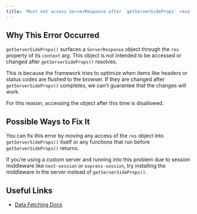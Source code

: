 ```yaml
---
title: 'Must not access ServerResponse after `getServerSideProps` resolves'
---
```


## Why This Error Occurred

`getServerSideProps()` surfaces a `ServerResponse` object through the `res` property of its `context` arg. This object is not intended to be accessed or changed after `getServerSideProps()` resolves.

This is because the framework tries to optimize when items like headers or status codes are flushed to the browser. If they are changed after `getServerSideProps()` completes, we can't guarantee that the changes will work.

For this reason, accessing the object after this time is disallowed.

## Possible Ways to Fix It

You can fix this error by moving any access of the `res` object into `getServerSideProps()` itself or any functions that run before `getServerSideProps()` returns.

If you’re using a custom server and running into this problem due to session middleware like `next-session` or `express-session`, try installing the middleware in the server instead of `getServerSideProps()`.

## Useful Links

- [Data Fetching Docs](/docs/pages/building-your-application/data-fetching)
